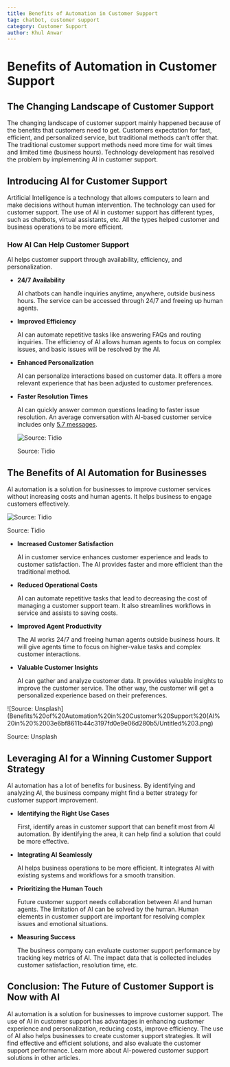 ```yaml
---
title: Benefits of Automation in Customer Support
tag: chatbot, customer support
category: Customer Support
author: Khul Anwar
---
```


# Benefits of Automation in Customer Support

## **The Changing Landscape of Customer Support**

The changing landscape of customer support mainly happened because of the benefits that customers need to get. Customers expectation for fast, efficient, and personalized service, but traditional methods can’t offer that. The traditional customer support methods need more time for wait times and limited time (business hours). Technology development has resolved the problem by implementing AI in customer support.

## **Introducing AI for Customer Support**

Artificial Intelligence is a technology that allows computers to learn and make decisions without human intervention. The technology can used for customer support. The use of AI in customer support has different types, such as chatbots, virtual assistants, etc. All the types helped customer and business operations to be more efficient.

### **How AI Can Help Customer Support**

AI helps customer support through availability, efficiency, and personalization.

- **24/7 Availability**
    
    AI chatbots can handle inquiries anytime, anywhere, outside business hours. The service can be accessed through 24/7 and freeing up human agents.
    
- **Improved Efficiency**
    
    AI can automate repetitive tasks like answering FAQs and routing inquiries. The efficiency of AI allows human agents to focus on complex issues, and basic issues will be resolved by the AI.
    
- **Enhanced Personalization**
    
    AI can personalize interactions based on customer data. It offers a more relevant experience that has been adjusted to customer preferences.
    
- **Faster Resolution Times**
    
    AI can quickly answer common questions leading to faster issue resolution. An average conversation with AI-based customer service includes only [5.7 messages](https://www.tidio.com/blog/ai-customer-service-statistics/).
    
    ![Source: Tidio](./img/benefit-ai-customer-support-faster-resolution-time.png)
    
    Source: Tidio
    

## **The Benefits of AI Automation for Businesses**

AI automation is a solution for businesses to improve customer services without increasing costs and human agents. It helps business to engage customers effectively.

![Source: Tidio](./img/benefit-ai-automation-in-business.png)

Source: Tidio

- **Increased Customer Satisfaction**
    
    AI in customer service enhances customer experience and leads to customer satisfaction. The AI provides faster and more efficient than the traditional method.
    
- **Reduced Operational Costs**
    
    AI can automate repetitive tasks that lead to decreasing the cost of managing a customer support team. It also streamlines workflows in service and assists to saving costs.
    
- **Improved Agent Productivity**
    
    The AI works 24/7 and freeing human agents outside business hours. It will give agents time to focus on higher-value tasks and complex customer interactions.
    
- **Valuable Customer Insights**
    
    AI can gather and analyze customer data. It provides valuable insights to improve the customer service. The other way, the customer will get a personalized experience based on their preferences.
    

![Source: Unsplash](Benefits%20of%20Automation%20in%20Customer%20Support%20(AI%20in%20%2003e6bf8611b44c3197fd0e9e06d280b5/Untitled%203.png)

Source: Unsplash

## **Leveraging AI for a Winning Customer Support Strategy**

AI automation has a lot of benefits for business. By identifying and analyzing AI, the business company might find a better strategy for customer support improvement.

- **Identifying the Right Use Cases**
    
    First, identify areas in customer support that can benefit most from AI automation. By identifying the area, it can help find a solution that could be more effective.
    
- **Integrating AI Seamlessly**
    
    AI helps business operations to be more efficient. It integrates AI with existing systems and workflows for a smooth transition.
    
- **Prioritizing the Human Touch**
    
    Future customer support needs collaboration between AI and human agents. The limitation of AI can be solved by the human. Human elements in customer support are important for resolving complex issues and emotional situations.
    
- **Measuring Success**
    
    The business company can evaluate customer support performance by tracking key metrics of AI. The impact data that is collected includes customer satisfaction, resolution time, etc.
    

## **Conclusion: The Future of Customer Support is Now with AI**

AI automation is a solution for businesses to improve customer support. The use of AI in customer support has advantages in enhancing customer experience and personalization, reducing costs, improve efficiency. The use of AI also helps businesses to create customer support strategies. It will find effective and efficient solutions, and also evaluate the customer support performance. Learn more about AI-powered customer support solutions in other articles.